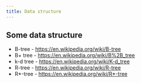 ```yaml
---
title: Data structure
---
```


## Some data structure

- B-tree - https://en.wikipedia.org/wiki/B-tree
- B+ tree - https://en.wikipedia.org/wiki/B%2B_tree
- k-d tree - https://en.wikipedia.org/wiki/K-d_tree
- R-tree - https://en.wikipedia.org/wiki/R-tree
- R*-tree - https://en.wikipedia.org/wiki/R*-tree
